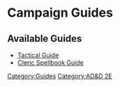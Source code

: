 = Campaign Guides =

== Available Guides ==
* [[Guides:tactical-guide|Tactical Guide]]
* [[Guides:cleric_spellbook_index|Cleric Spellbook Guide]]

[[Category:Guides]]
[[Category:AD&D 2E]]
